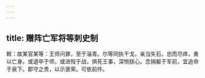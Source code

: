 ```yaml
---
---
---
```

title: 赠阵亡军将等刺史制
---



敕：故某官某等：王师问罪，至于淄青。尔等同执干戈，亲当矢石，忠而尽瘁，勇以亡身。或退卒于师，或进殁于战，俱死王事，深恻朕心。念捐躯于军前，宜追命于泉下。郡守之贵，以示褒荣。可依前件。